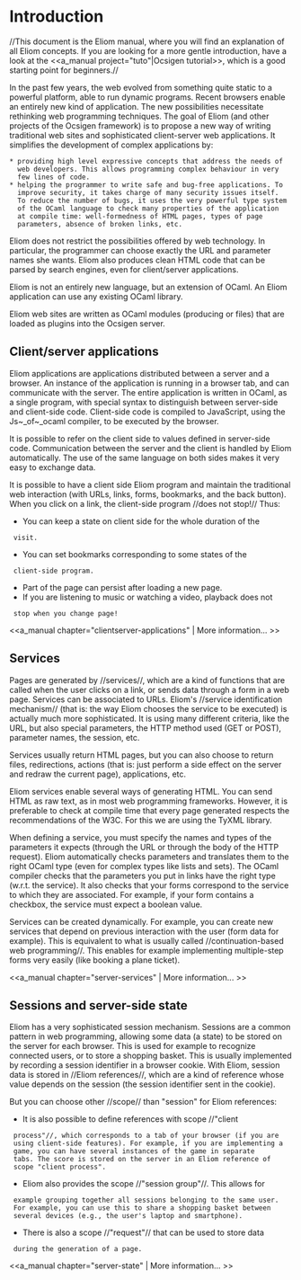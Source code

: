 =Introduction=

//This document is the Eliom manual, where you will find an
explanation of all Eliom concepts. If you are looking for a more
gentle introduction, have a look at the <<a_manual
project="tuto"|Ocsigen tutorial>>, which is a good starting point for
beginners.//

In the past few years, the web evolved from something quite static to
a powerful platform, able to run dynamic programs. Recent browsers
enable an entirely new kind of application. The new possibilities
necessitate rethinking web programming techniques. The goal of Eliom
(and other projects of the Ocsigen framework) is to propose a new way
of writing traditional web sites and sophisticated client-server web
applications. It simplifies the development of complex applications
by:

 * providing high level expressive concepts that address the needs of
   web developers. This allows programming complex behaviour in very
   few lines of code.
 * helping the programmer to write safe and bug-free applications. To
   improve security, it takes charge of many security issues itself.
   To reduce the number of bugs, it uses the very powerful type system
   of the OCaml language to check many properties of the application
   at compile time: well-formedness of HTML pages, types of page
   parameters, absence of broken links, etc.

Eliom does not restrict the possibilities offered by web
technology. In particular, the programmer can choose exactly the URL
and parameter names she wants. Eliom also produces clean HTML code
that can be parsed by search engines, even for client/server
applications.

Eliom is not an entirely new language, but an extension of OCaml. An
Eliom application can use any existing OCaml library.

Eliom web sites are written as OCaml modules (producing {{{cma}}} or
{{{cmxs}}} files) that are loaded as plugins into the Ocsigen server.

==Client/server applications==

Eliom applications are applications distributed between a server and a
browser. An instance of the application is running in a browser tab,
and can communicate with the server. The entire application is written
in OCaml, as a single program, with special syntax to distinguish
between server-side and client-side code.  Client-side code is
compiled to JavaScript, using the Js~_of~_ocaml compiler, to be
executed by the browser.

It is possible to refer on the client side to values defined in
server-side code. Communication between the server and the client is
handled by Eliom automatically. The use of the same language on both
sides makes it very easy to exchange data.

It is possible to have a client side Eliom program and maintain the
traditional web interaction (with URLs, links, forms, bookmarks, and
the back button).  When you click on a link, the client-side program
//does not stop!// Thus:

* You can keep a state on client side for the whole duration of the
  visit.
* You can set bookmarks corresponding to some states of the
  client-side program.
* Part of the page can persist after loading a new page.
* If you are listening to music or watching a video, playback does not
  stop when you change page!

<<a_manual chapter="clientserver-applications" | More information... >>

==Services==

Pages are generated by //services//, which are a kind of functions
that are called when the user clicks on a link, or sends data through
a form in a web page. Services can be associated to URLs. Eliom's
//service identification mechanism// (that is: the way Eliom chooses
the service to be executed) is actually much more sophisticated. It is
using many different criteria, like the URL, but also special
parameters, the HTTP method used (GET or POST), parameter names, the
session, etc.

Services usually return HTML pages, but you can also choose to return
files, redirections, actions (that is: just perform a side effect on
the server and redraw the current page), applications, etc.

Eliom services enable several ways of generating HTML. You can send
HTML as raw text, as in most web programming frameworks. However, it
is preferable to check at compile time that every page generated
respects the recommendations of the W3C. For this we are using the
TyXML library.

When defining a service, you must specify the names and types of the
parameters it expects (through the URL or through the body of the HTTP
request).  Eliom automatically checks parameters and translates them
to the right OCaml type (even for complex types like lists and sets).
The OCaml compiler checks that the parameters you put in links have
the right type (w.r.t. the service). It also checks that your forms
correspond to the service to which they are associated. For example,
if your form contains a checkbox, the service must expect a boolean
value.

Services can be created dynamically. For example, you can create new
services that depend on previous interaction with the user (form data
for example). This is equivalent to what is usually called
//continuation-based web programming//. This enables for example
implementing multiple-step forms very easily (like booking a plane
ticket).

<<a_manual chapter="server-services" | More information... >>

==Sessions and server-side state==

Eliom has a very sophisticated session mechanism.  Sessions are a
common pattern in web programming, allowing some data (a state) to be
stored on the server for each browser. This is used for example to
recognize connected users, or to store a shopping basket. This is
usually implemented by recording a session identifier in a browser
cookie. With Eliom, session data is stored in //Eliom references//,
which are a kind of reference whose value depends on the session (the
session identifier sent in the cookie).

But you can choose other //scope// than "session" for Eliom
references:
* It is also possible to define references with scope //"client
  process"//, which corresponds to a tab of your browser (if you are
  using client-side features). For example, if you are implementing a
  game, you can have several instances of the game in separate
  tabs. The score is stored on the server in an Eliom reference of
  scope "client process".
* Eliom also provides the scope //"session group"//. This allows for
  example grouping together all sessions belonging to the same user.
  For example, you can use this to share a shopping basket between
  several devices (e.g., the user's laptop and smartphone).
* There is also a scope //"request"// that can be used to store data
  during the generation of a page.

<<a_manual chapter="server-state" | More information... >>
